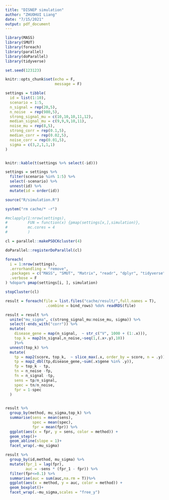 ```yaml
---
title: "DISNEP simulation"
author: "ZHUOHUI Liang"
date: "7/15/2021"
output: pdf_document
---
```


```r
library(MASS)
library(SMUT)
library(foreach)
library(parallel)
library(doParallel)
library(tidyverse)

set.seed(123123)

knitr::opts_chunk$set(echo = F,
                      message = F)
```



```r
settings = tibble(
  id = list(1:10),
  scenario = 1:5,
  n_signal = rep(20,5),
  n_noise  = rep(980,5),
  strong_signal_mu = c(10,10,10,11,12),
  median_signal_mu = c(9,9,9,10,11),
  noise_mu = rep(8,5),
  strong_corr = rep(0.1,5),
  median_corr = rep(0.02,5),
  noise_corr = rep(0.01,5),
  sigma = c(3,2,1,1,1)
)


knitr::kable(t(settings %>% select(-id)))

settings = settings %>% 
  filter(scenario %in% 1:5) %>% 
  select(-scenario) %>% 
  unnest(id) %>% 
  mutate(id = order(id))
```




```r

source("R/simulation.R")

system("rm cache/* -r")

#mclapply(1:nrow(settings),
#         FUN = function(x) {pmap(settings[x,],simulation)},
#         mc.cores = 4
#         )

cl = parallel::makePSOCKcluster(4)

doParallel::registerDoParallel(cl)

foreach(
  i = 1:nrow(settings),
  .errorhandling = "remove",
  .packages = c("MASS", "SMUT", "Matrix", "readr", "dplyr", "tidyverse"),
  .verbose = F
) %dopar% pmap(settings[i, ], simulation)

stopCluster(cl)

```



```r

result = foreach(file = list.files("cache/result/",full.names = T),
                  .combine = bind_rows) %do% readRDS(file)

result = result %>%
  unite("mu_sigma", c(strong_signal_mu:noise_mu, sigma)) %>%
  select(-ends_with("corr")) %>% 
  mutate(
    disease_gene = map(n_signal,  ~ str_c("V", 1000 + (1:.x))),
    top_k = map2(n_signal,n_noise,~seq(1,(.x+.y),10)) 
    )%>% 
  unnest(top_k) %>% 
  mutate(
    tp = map2(score, top_k,  ~ slice_max(.x, order_by = score, n = .y)),
    tp = map2_dbl(tp,disease_gene,~sum(.x$gene %in% .y)),
    fp = top_k - tp,
    tn = n_noise -fp,
    fn = n_signal -tp,
    sens = tp/n_signal,
    spec = tn/n_noise,
    fpr = 1-spec
  )
  

result %>%
  group_by(method, mu_sigma,top_k) %>%
  summarise(sens = mean(sens),
            spec = mean(spec),
            fpr = mean(fpr)) %>%
  ggplot(aes(x = fpr, y = sens, color = method)) +
  geom_step()+
  geom_abline(slope = 1)+
  facet_wrap(.~mu_sigma)

result %>%
  group_by(id,method, mu_sigma) %>%
  mutate(fpr_1 = lag(fpr),
         auc = -sens * (fpr_1 - fpr)) %>%
  filter(fpr<=0.1) %>% 
  summarise(auc = sum(auc,na.rm = T))%>% 
  ggplot(aes(x = method, y = auc, color = method)) +
  geom_boxplot()+
  facet_wrap(.~mu_sigma,scales = "free_y")

```

